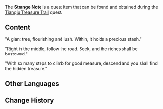 {{Item Infobox
|id           = 100712
|type         = Quest Items
|image        = Item Notice Paper.png
|description  = A strange note that seems to contain some sort of message...
|source1      = Obtained during [[Tianqiu Treasure Trail]]
}}

The '''Strange Note''' is a quest item that can be found and obtained during the [[Tianqiu Treasure Trail]] quest.

==Content==
"A giant tree, flourishing and lush. Within, it holds a precious stash."

"Right in the middle, follow the road. Seek, and the riches shall be bestowed."

"With so many steps to climb for good measure, descend and you shall find the hidden treasure."
==Other Languages==
{{Other Languages|default_hidden = 1
|en      = Strange Note
|zhs     = 奇怪的纸条
|zhs_rm  = Qíguài de Zhǐtiáo
|zht     = 奇怪的紙條
|zht_rm  = Qíguài de Zhǐtiáo
|ja      = 変なメモ
|ja_rm   = Hen na Memo
|ko      = 이상한 쪽지
|ko_rm   = 
|es      = Pedazo de papel extraño
|fr      = Note étrange
|ru      = Странная записка
|th      = Strange Note
|vi      = Mảnh giấy kỳ lạ
|de      = Seltsame Notiz
|id      = Catatan Aneh
|pt      = Pedaço de Papel Estranho
}}

==Change History==
{{Change History|1.0}}